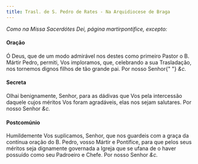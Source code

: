 ```yaml
---
title: Trasl. de S. Pedro de Rates - Na Arquidiocese de Braga
---
```


<em>Como na Missa Sacerdótes Dei, página martirpontifice, excepto:</em>

<h4 class="text-center">Oração</h4>
<div class="container-fluid">
  <div class="row">
    <div class="col-6 dropcaps text-justify"></div>
    <div class="col-6 dropcaps text-justify">
      Ó Deus, que de um modo admirável nos destes como primeiro Pastor o B.
      Mártir Pedro, permiti, Vos imploramos, que, celebrando a sua Trasladação,
      nos tornemos dignos filhos de tão grande pai. Por nosso Senhor{" "}
      <em>&c.</em>
    </div>
</div>

<h4 class="text-center">Secreta</h4>
<div class="container-fluid">
  <div class="row">
    <div class="col-6 dropcaps text-justify"></div>
    <div class="col-6 dropcaps text-justify">
      Olhai benignamente, Senhor, para as dádivas que Vos pela intercessão
      daquele cujos méritos Vos foram agradáveis, elas nos sejam salutares. Por
      nosso Senhor <em>&c.</em>
    </div>
</div>

<h4 class="text-center">Postcomúnio</h4>
<div class="container-fluid">
  <div class="row">
    <div class="col-6 dropcaps text-justify"></div>
    <div class="col-6 dropcaps text-justify">
      Humildemente Vos suplicamos, Senhor, que nos guardeis com a graça da
      contínua oração do B. Pedro, vosso Mártir e Pontífice, para que pelos seus
      méritos seja dignamente governada a Igreja que se ufana de o haver
      possuído como seu Padroeiro e Chefe. Por nosso Senhor <em>&c.</em>
    </div>
</div>
